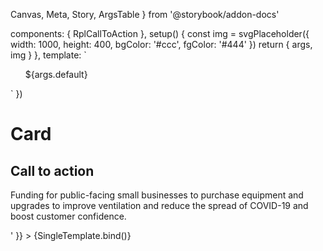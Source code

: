   Canvas,
  Meta,
  Story,
  ArgsTable
} from '@storybook/addon-docs'

  components: { RplCallToAction },
  setup() {
    const img = svgPlaceholder({ width: 1000, height: 400, bgColor: '#ccc', fgColor: '#444' })
    return { args, img }
  },
  template: `
  <ul class="rpl-storybook__page rpl-grid">
    <RplCallToAction
      v-for="(item, index) of args.number"
      :key="index"
      el="li"
      v-bind="args"
      class="rpl-col-12"
      :image="img"
    >
      <template #meta>
        ${args.meta}
      </template>
      ${args.default}
    </RplCallToAction>
  </ul>
  `
})

<Meta title='Components/Navigation/Card' component={RplCallToAction} />

# Card

<ArgsTable of={RplCallToAction} />

## Call to action

<Canvas>
  <Story
    name='Call to action'
    play={a11yStoryCheck}
    parameters={{
      backgrounds: {
        default: 'light',
      },
    }}
    argTypes={{
      number: {
        control: { type: 'select' },
        options: [1, 2, 4, 8],
        defaultValue: 1
      },
      image: {
        table: {
          disable: true
        }
      },
      default: {
        control: 'text'
      }
    }}
    args={{
      url: 'https://www.vic.gov.au',
      title: 'Small Business Ventilation Program',
      default: '<p>Funding for public-facing small businesses to purchase equipment and upgrades to improve ventilation and reduce the spread of COVID-19 and boost customer confidence.</p>'
    }}
  >
    {SingleTemplate.bind()}
  </Story>
</Canvas>
